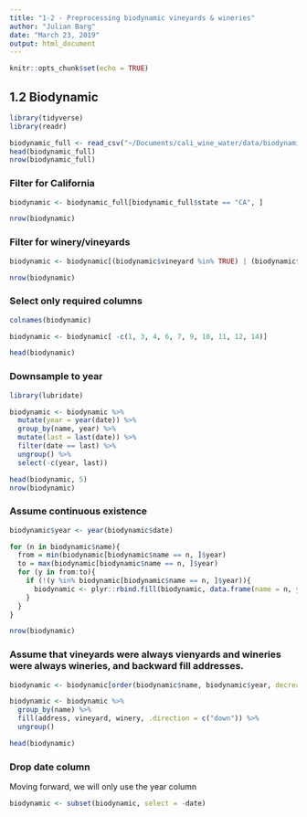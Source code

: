 ```yaml
---
title: "1-2 - Preprocessing biodynamic vineyards & wineries"
author: "Julian Barg"
date: "March 23, 2019"
output: html_document
---
```


```r
knitr::opts_chunk$set(echo = TRUE)
```

## 1.2 Biodynamic

```r
library(tidyverse)
library(readr)

biodynamic_full <- read_csv("~/Documents/cali_wine_water/data/biodynamic_history.csv", col_types = "ccccDccccccflcl")
head(biodynamic_full)
nrow(biodynamic_full)
```

### Filter for California
```r
biodynamic <- biodynamic_full[biodynamic_full$state == "CA", ]

nrow(biodynamic)
```

### Filter for winery/vineyards
```r
biodynamic <- biodynamic[(biodynamic$vineyard %in% TRUE) | (biodynamic$winery %in% TRUE), ]

nrow(biodynamic)
```

### Select only required columns
```r
colnames(biodynamic)
```

```r
biodynamic <- biodynamic[ -c(1, 3, 4, 6, 7, 9, 10, 11, 12, 14)]

head(biodynamic)
```

### Downsample to year
```r
library(lubridate)

biodynamic <- biodynamic %>%
  mutate(year = year(date)) %>%
  group_by(name, year) %>%
  mutate(last = last(date)) %>%
  filter(date == last) %>%
  ungroup() %>%
  select(-c(year, last))

head(biodynamic, 5)
nrow(biodynamic)
```

### Assume continuous existence
```r
biodynamic$year <- year(biodynamic$date)

for (n in biodynamic$name){
  from = min(biodynamic[biodynamic$name == n, ]$year)
  to = max(biodynamic[biodynamic$name == n, ]$year)
  for (y in from:to){
    if (!(y %in% biodynamic[biodynamic$name == n, ]$year)){
      biodynamic <- plyr::rbind.fill(biodynamic, data.frame(name = n, year = y))
    }
  }
}

nrow(biodynamic)
```

### Assume that vineyards were always vienyards and wineries were always wineries, and backward fill addresses.
```r
biodynamic <- biodynamic[order(biodynamic$name, biodynamic$year, decreasing=TRUE), ]

biodynamic <- biodynamic %>%
  group_by(name) %>%
  fill(address, vineyard, winery, .direction = c("down")) %>%
  ungroup()

head(biodynamic)
```

### Drop date column

Moving forward, we will only use the year column
```r
biodynamic <- subset(biodynamic, select = -date)
```